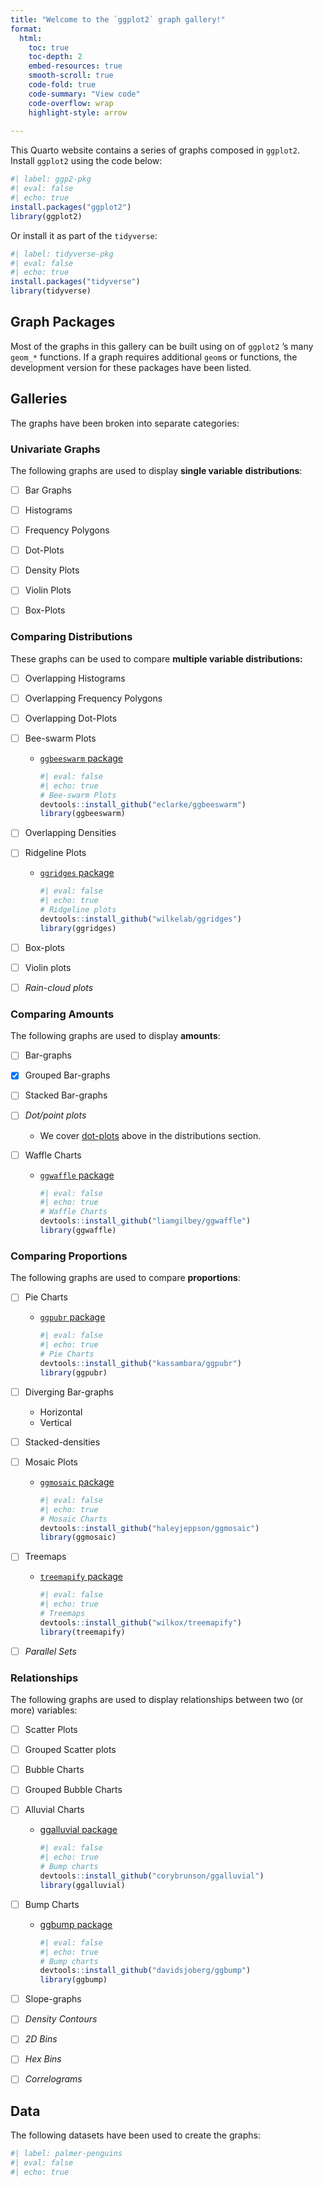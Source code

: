 ```yaml
---
title: "Welcome to the `ggplot2` graph gallery!"
format:
  html:
    toc: true
    toc-depth: 2
    embed-resources: true
    smooth-scroll: true
    code-fold: true
    code-summary: "View code"
    code-overflow: wrap
    highlight-style: arrow
    
---
```



This Quarto website contains a series of graphs composed in `ggplot2`. Install `ggplot2` using the code below:

```r
#| label: ggp2-pkg
#| eval: false
#| echo: true
install.packages("ggplot2")
library(ggplot2)
```

Or install it as part of the `tidyverse`:

```r
#| label: tidyverse-pkg
#| eval: false
#| echo: true
install.packages("tidyverse")
library(tidyverse)
```

## Graph Packages

Most of the graphs in this gallery can be built using on of `ggplot2` 's many `geom_*` functions. If a graph requires additional `geom`s or functions, the development version for these packages have been listed.

## Galleries

The graphs have been broken into separate categories:

### Univariate Graphs

The following graphs are used to display **single variable** **distributions**:

-   [ ] Bar Graphs

-   [ ] Histograms

-   [ ] Frequency Polygons

-   [ ] Dot-Plots

-   [ ] Density Plots

-   [ ] Violin Plots

-   [ ] Box-Plots

### Comparing Distributions

These graphs can be used to compare **multiple variable distributions:**

-   [ ] Overlapping Histograms

-   [ ] Overlapping Frequency Polygons

-   [ ] Overlapping Dot-Plots

-   [ ] Bee-swarm Plots

    -   [`ggbeeswarm` package](https://github.com/eclarke/ggbeeswarm)

        ```r
        #| eval: false
        #| echo: true
        # Bee-swarm Plots
        devtools::install_github("eclarke/ggbeeswarm")
        library(ggbeeswarm)
        ```

-   [ ] Overlapping Densities

-   [ ] Ridgeline Plots

    -   [`ggridges` package](https://wilkelab.org/ggridges/)

        ```r
        #| eval: false
        #| echo: true
        # Ridgeline plots 
        devtools::install_github("wilkelab/ggridges")
        library(ggridges)
        ```

-   [ ] Box-plots

-   [ ] Violin plots

-   [ ] *Rain-cloud plots*

### Comparing Amounts

The following graphs are used to display **amounts**:

-   [ ] Bar-graphs

-   [x] Grouped Bar-graphs

-   [ ] Stacked Bar-graphs

-   [ ] *Dot/point plots*

    -   We cover [dot-plots](https://mjfrigaard.github.io/ggp2-graph-gallery/slides/distributions.html#/dot-plots) above in the distributions section.

-   [ ] Waffle Charts

    -   [`ggwaffle` package](https://liamgilbey.github.io/ggwaffle/)

        ```r
        #| eval: false
        #| echo: true
        # Waffle Charts
        devtools::install_github("liamgilbey/ggwaffle")
        library(ggwaffle)
        ```

### Comparing Proportions

The following graphs are used to compare **proportions**:

-   [ ] Pie Charts

    -   [`ggpubr` package](https://rpkgs.datanovia.com/ggpubr/)

        ```r
        #| eval: false
        #| echo: true
        # Pie Charts 
        devtools::install_github("kassambara/ggpubr")
        library(ggpubr)
        ```

-   [ ] Diverging Bar-graphs

    -   Horizontal
    -   Vertical

-   [ ] Stacked-densities

-   [ ] Mosaic Plots

    -   [`ggmosaic` package](https://haleyjeppson.github.io/ggmosaic/)

        ```r
        #| eval: false
        #| echo: true
        # Mosaic Charts 
        devtools::install_github("haleyjeppson/ggmosaic")
        library(ggmosaic)
        ```

-   [ ] Treemaps

    -   [`treemapify` package](https://wilkox.org/treemapify/)

        ```r
        #| eval: false
        #| echo: true
        # Treemaps
        devtools::install_github("wilkox/treemapify")
        library(treemapify)
        ```

-   [ ] *Parallel Sets*

### Relationships

The following graphs are used to display relationships between two (or more) variables:

-   [ ] Scatter Plots

-   [ ] Grouped Scatter plots

-   [ ] Bubble Charts

-   [ ] Grouped Bubble Charts

-   [ ] Alluvial Charts

    -   [ggalluvial package](https://corybrunson.github.io/ggalluvial/)

        ```r
        #| eval: false
        #| echo: true
        # Bump charts
        devtools::install_github("corybrunson/ggalluvial")
        library(ggalluvial)
        ```

-   [ ] Bump Charts

    -   [ggbump package](https://github.com/davidsjoberg/ggbump)

        ```r
        #| eval: false
        #| echo: true
        # Bump charts
        devtools::install_github("davidsjoberg/ggbump")
        library(ggbump)
        ```

-   [ ] Slope-graphs

-   [ ] *Density Contours*

-   [ ] *2D Bins*

-   [ ] *Hex Bins*

-   [ ] *Correlograms*

## Data

The following datasets have been used to create the graphs:

```r
#| label: palmer-penguins
#| eval: false
#| echo: true

```
